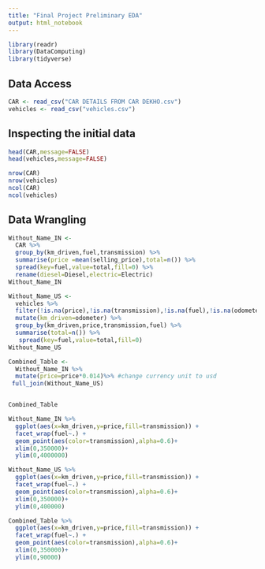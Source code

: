 ```yaml
---
title: "Final Project Preliminary EDA"
output: html_notebook
---
```

```r
library(readr)
library(DataComputing)
library(tidyverse)
```
## Data Access
```r
CAR <- read_csv("CAR DETAILS FROM CAR DEKHO.csv")
vehicles <- read_csv("vehicles.csv")
```
## Inspecting the initial data
```r
head(CAR,message=FALSE)
head(vehicles,message=FALSE)
```
```r
nrow(CAR)
nrow(vehicles)
ncol(CAR)
ncol(vehicles)
```
## Data Wrangling
```r
Without_Name_IN <-
  CAR %>%
  group_by(km_driven,fuel,transmission) %>%
  summarise(price =mean(selling_price),total=n()) %>%
  spread(key=fuel,value=total,fill=0) %>%
  rename(diesel=Diesel,electric=Electric) 
Without_Name_IN
```

```r
Without_Name_US <-
  vehicles %>%
  filter(!is.na(price),!is.na(transmission),!is.na(fuel),!is.na(odometer),odometer != 0) %>%
  mutate(km_driven=odometer) %>%
  group_by(km_driven,price,transmission,fuel) %>%
  summarise(total=n()) %>%
   spread(key=fuel,value=total,fill=0)
Without_Name_US
```
```r
Combined_Table <-
  Without_Name_IN %>%
  mutate(price=price*0.014)%>% #change currency unit to usd
 full_join(Without_Name_US)


Combined_Table
```
```r
Without_Name_IN %>%
  ggplot(aes(x=km_driven,y=price,fill=transmission)) +
  facet_wrap(fuel~.) +
  geom_point(aes(color=transmission),alpha=0.6)+
  xlim(0,350000)+
  ylim(0,4000000)
```
```r
Without_Name_US %>%
  ggplot(aes(x=km_driven,y=price,fill=transmission)) +
  facet_wrap(fuel~.) +
  geom_point(aes(color=transmission),alpha=0.6)+
  xlim(0,350000)+
  ylim(0,400000)
```
```r
Combined_Table %>%
  ggplot(aes(x=km_driven,y=price,fill=transmission)) +
  facet_wrap(fuel~.) +
  geom_point(aes(color=transmission),alpha=0.6)+
  xlim(0,350000)+
  ylim(0,90000)
```
